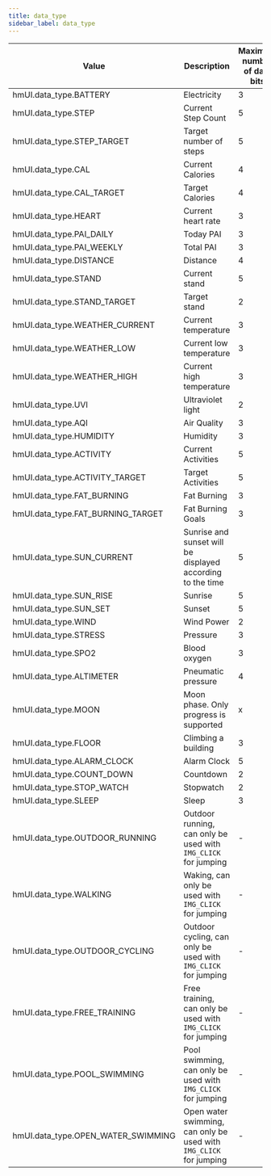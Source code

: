 ```yaml
---
title: data_type
sidebar_label: data_type
---
```


| Value                              | Description                                                        | Maximum number of data bits |
| ---------------------------------- | ------------------------------------------------------------------ | --------------------------- |
| hmUI.data_type.BATTERY             | Electricity                                                        | 3                           |
| hmUI.data_type.STEP                | Current Step Count                                                 | 5                           |
| hmUI.data_type.STEP_TARGET         | Target number of steps                                             | 5                           |
| hmUI.data_type.CAL                 | Current Calories                                                   | 4                           |
| hmUI.data_type.CAL_TARGET          | Target Calories                                                    | 4                           |
| hmUI.data_type.HEART               | Current heart rate                                                 | 3                           |
| hmUI.data_type.PAI_DAILY           | Today PAI                                                          | 3                           |
| hmUI.data_type.PAI_WEEKLY          | Total PAI                                                          | 3                           |
| hmUI.data_type.DISTANCE            | Distance                                                           | 4                           |
| hmUI.data_type.STAND               | Current stand                                                      | 5                           |
| hmUI.data_type.STAND_TARGET        | Target stand                                                       | 2                           |
| hmUI.data_type.WEATHER_CURRENT     | Current temperature                                                | 3                           |
| hmUI.data_type.WEATHER_LOW         | Current low temperature                                            | 3                           |
| hmUI.data_type.WEATHER_HIGH        | Current high temperature                                           | 3                           |
| hmUI.data_type.UVI                 | Ultraviolet light                                                  | 2                           |
| hmUI.data_type.AQI                 | Air Quality                                                        | 3                           |
| hmUI.data_type.HUMIDITY            | Humidity                                                           | 3                           |
| hmUI.data_type.ACTIVITY            | Current Activities                                                 | 5                           |
| hmUI.data_type.ACTIVITY_TARGET     | Target Activities                                                  | 5                           |
| hmUI.data_type.FAT_BURNING         | Fat Burning                                                        | 3                           |
| hmUI.data_type.FAT_BURNING_TARGET  | Fat Burning Goals                                                  | 3                           |
| hmUI.data_type.SUN_CURRENT         | Sunrise and sunset will be displayed according to the time         | 5                           |
| hmUI.data_type.SUN_RISE            | Sunrise                                                            | 5                           |
| hmUI.data_type.SUN_SET             | Sunset                                                             | 5                           |
| hmUI.data_type.WIND                | Wind Power                                                         | 2                           |
| hmUI.data_type.STRESS              | Pressure                                                           | 3                           |
| hmUI.data_type.SPO2                | Blood oxygen                                                       | 3                           |
| hmUI.data_type.ALTIMETER           | Pneumatic pressure                                                 | 4                           |
| hmUI.data_type.MOON                | Moon phase. Only progress is supported                             | x                           |
| hmUI.data_type.FLOOR               | Climbing a building                                                | 3                           |
| hmUI.data_type.ALARM_CLOCK         | Alarm Clock                                                        | 5                           |
| hmUI.data_type.COUNT_DOWN          | Countdown                                                          | 2                           |
| hmUI.data_type.STOP_WATCH          | Stopwatch                                                          | 2                           |
| hmUI.data_type.SLEEP               | Sleep                                                              | 3                           |
| hmUI.data_type.OUTDOOR_RUNNING     | Outdoor running, can only be used with `IMG_CLICK` for jumping     | -                           |
| hmUI.data_type.WALKING             | Waking, can only be used with `IMG_CLICK` for jumping              | -                           |
| hmUI.data_type.OUTDOOR_CYCLING     | Outdoor cycling, can only be used with `IMG_CLICK` for jumping     | -                           |
| hmUI.data_type.FREE_TRAINING       | Free training, can only be used with `IMG_CLICK` for jumping       | -                           |
| hmUI.data_type.POOL_SWIMMING       | Pool swimming, can only be used with `IMG_CLICK` for jumping       | -                           |
| hmUI.data_type.OPEN_WATER_SWIMMING | Open water swimming, can only be used with `IMG_CLICK` for jumping | -                           |
